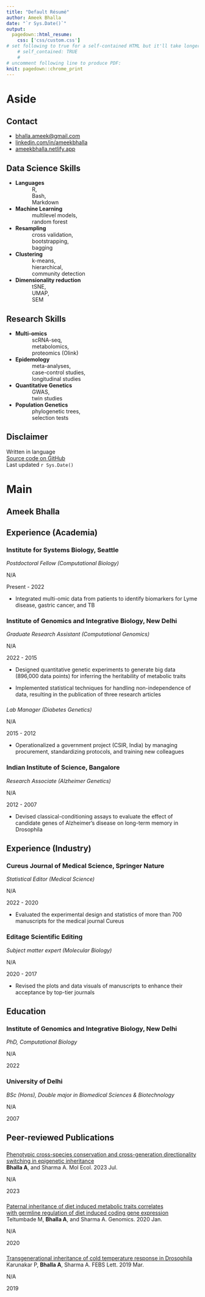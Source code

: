 ```yaml
---
title: "Default Résumé"
author: Ameek Bhalla
date: "`r Sys.Date()`"
output:
  pagedown::html_resume:
    css: ['css/custom.css']
# set following to true for a self-contained HTML but it'll take longer to render
    # self_contained: TRUE
    # 
# uncomment following line to produce PDF:
knit: pagedown::chrome_print
---
```

<!-- Focus on relevant accomplishments and skills related to the position you seek. -->

<!-- Omit irrelevant items such as full list of publications  -->

<!-- May include mentoring experience section -->

<!-- ——— -->
<!-- Use following prompts in chatGPT -->

<!-- - "Let me know 5-10 skills based on this description"  -->
<!-- [make sure to match exact job description: if the JD asks for "flow cytometry", don't write "FACS"]  -->

<!-- - "What is the following cover letter missing" -->

<!-- - Give me interview 8-10 questions based on the description  -->


# Aside

<!-- ![Lijia Yu](https://avatars1.githubusercontent.com/u/895125?s=400&v=4){width=80%} -->

## Contact {#contact}

<!--.* <i class="fa fa-map-marked-alt"></i> New Delhi, India -->

-   <i class="fa fa-envelope"></i> [bhalla.ameek\@gmail.com](mailto:bhalla.ameek@gmail.com){.email}
-   <i class="fa fa-linkedin"></i> [linkedin.com/in/ameekbhalla](https://linkedin.com/in/ameekbhalla) <!-- * <i class="fa fa-github"></i> [github.com/ameekbhalla](https://github.com/ameekbhalla)--> <!-- * <i class="fa fa-phone"></i> +91 __________ -->
-   <i class="fas fa-globe"></i> [ameekbhalla.netlify.app](https://ameekbhalla.netlify.app)

<!-- <i class="fa fa-laptop-code"></i> Data Science Skills -->

## Data Science Skills {data-icon="laptop"}

<!-- | | | | -->

<!-- |-|-|-| -->

<!-- |__Languages__| R, Markdown, Bash | -->

<!-- |__Regression__| GLMM |   -->

<!-- |__Decision trees__| random forest, bagging |   -->

<!-- |__Resampling__| cross validation, bootstrap |   -->

<!-- |__Clustering__| k-means, hierarchical |   -->

<!-- |__Dimensionality reduction__| PCA, MDS |   -->

-   **Languages** <br />            R, <br />            Bash, <br />            Markdown
-   **Machine Learning** <br />            multilevel models,
<!-- **Decision trees**--><br />            random forest
-   **Resampling** <br />            cross validation, <br />            bootstrapping, <br />            bagging
-   **Clustering** <br />            k-means, <br />            hierarchical,  <br />            community detection
-   **Dimensionality reduction** <br />            tSNE, <br />            UMAP, <br />            SEM

<!-- <i class="fa fa-microscope"></i> Lab Research Skills -->

## Research Skills {data-icon="flask"}

<!-- | | | | -->

<!-- |-|-|-| -->

<!-- |__Experimental design__| fractional factorials, repeated measures, pseudoreplication, hypothesis tests | -->

<!-- |__Genomics__| microarray, RNAi | -->

<!-- |__Molecular biology__| cloning, qPCR, western blotting | -->

<!-- |__Drosophila genetics__| GAL4-UAS system, genetic crossing | -->

-   **Multi-omics** <br />            scRNA-seq, <br />            metabolomics, <br />            proteomics (Olink)
-   **Epidemology** <br />            meta-analyses, <br />            case-control studies, <br />            longitudinal studies <br /> 
-   **Quantitative Genetics** <br />            GWAS,  <br />            twin studies
-   **Population Genetics** <br />            phylogenetic trees, <br />            selection tests
<!-- -   **Molecular biology** <br />            cloning, <br />            qPCR, <br />            western blotting -->
<!-- -   **Drosophila genetics** <br />            GAL4-UAS system, <br />            genetic crossing -->
<!-- Interests {data-icon=pencil-ruler} -->

<!-- -------------------------------------------------------------------------------- -->

<!-- __Popular science__: evolutionary biology, personality psychology -->

<!-- __Philosophy__: critical rationalism -->

<!-- __Communication__: clear writing, data visualization -->

## Disclaimer {#disclaimer}

<!-- Résumé  -->

Written in <i class="fab fa-r-project"></i> language\
[Source code on GitHub](https://github.com/ameekbhalla/cv)\
Last updated `r Sys.Date()`

# Main

## Ameek Bhalla {#title}

<!-- I am interested in developing predictive applications in the fields of personalized medicine, biotechnology, and pharmaceuticals. -->

<!-- I have been researching the inheritance of complex disorders like diabetes,heart disease, and Alzheimer’s disease for 14 years. -->

<!-- My expertise lies in designing experiments that produce decisive results, selecting machine learning tools that balance rigor with feasibility, creating data visualizations that can be understood at the first glance, and composing clearly worded reports that avoid jargon.  -->

<!-- The top personality traits that my colleagues seek me out for are my critical-thinking skills, emotional stability, and openness to ideas. -->

## Experience (Academia) {data-icon="suitcase"}

### Institute for Systems Biology, Seattle

*Postdoctoral Fellow (Computational Biology)*

N/A <!-- New Delhi -->

Present - 2022 <!-- Add context introducing past employers https://youtu.be/NcD3nufvA7Y?si=nX_mriJC8hkO4dZj&t=176 -->

- Integrated multi-omic data from patients to identify biomarkers for Lyme disease, gastric cancer, and TB

### Institute of Genomics and Integrative Biology, New Delhi

*Graduate Research Assistant (Computational Genomics)*

N/A <!-- New Delhi -->

2022 - 2015

<!-- * Designed quantitative genetic experiments experiments and statistical models (to infer the heritability of) (to quantify the variation in) complex disorders from data encompassing multiple treatment groups, time points, replicates, and 20000 genes   -->

-   Designed quantitative genetic experiments to generate big data (896,000 data points) for inferring the heritability of metabolic traits


<!-- * Implemented mixed-effects models to handle correlated data and reduced false positives -->

<!-- -   Implemented mixed models to handle nested data, increasing statistical power by 1000% -->

<!-- * Scaled up generation of biological replicates and processing of metabolic assays, increasing sample size by 1000% -->

<!-- -   Invented techniques for mass production and processing of biological replicates, resulting in the publication of two research articles -->

-   Implemented statistical techniques for handling non-independence of data, resulting in the publication of three research articles

### 

*Lab Manager (Diabetes Genetics)*

N/A

2015 - 2012

<!-- * Budgeted, modernized the equipment, streamlined the workflow, troubleshot and trained 10+ members, while first overhauling the lab and then leading it -->

-   Operationalized a government project (CSIR, India) by managing procurement, standardizing protocols, and training new colleagues

<!-- - Evaluated the function of 50 candidate genes for diabetes by performing RNA interference with 200 transgenic constructs in Drosophila (CSIR-sponsored project) -->

<!-- -   Evaluated 50 candidate genes for diabetes using 200 transgenic constructs in Drosophila -->

### Indian Institute of Science, Bangalore

*Research Associate (Alzheimer Genetics)*

N/A <!-- New Delhi -->

2012 - 2007

-   Devised classical-conditioning assays to evaluate the effect of candidate genes of Alzheimer's disease on long-term memory in Drosophila

<!-- -   Pioneered a low-cost technique for measuring long-term memory of classical conditioning in Drosophila -->


## Experience (Industry) {data-icon="suitcase"}

### Cureus Journal of Medical Science, Springer Nature

*Statistical Editor (Medical Science)*

N/A <!-- Palo Alto (remote) -->

2022 - 2020

<!-- * Critiqued and improved the language, data visuals, and statistical interpretability of 100 systematic meta-reviews, original research articles, and case reports for the rapid-publication medical journal Cureus to make them popular in the medical community-->

-   Evaluated the experimental design and statistics of more than 700 manuscripts for the medical journal Cureus

<!-- * Scored a 4.9/5 from authors for critiquing the statistics, data visuals, and semantics of 150 manuscripts, along with an international team -->

<!-- ### Subject Editor (Molecular Biology) -->

### Editage Scientific Editing

*Subject matter expert (Molecular Biology)*

N/A <!-- Mumbai (remote) -->

2020 - 2017

<!-- * Boosted the readability of 300 academic manuscripts written by non-native English speakers (from more than 10 developing countries), enhancing their acceptance by life science journals -->

<!-- journals of genetics, molecular biology, and biochemistry  -->

-   Revised the plots and data visuals of manuscripts to enhance their acceptance by top-tier journals

## Education {data-icon="graduation-cap"}

### Institute of Genomics and Integrative Biology, New Delhi

*PhD, Computational Biology*

N/A <!-- New Delhi -->

2022

<!-- ### Punjab Technical University -->

<!-- MSc, Biotechnology -->

<!-- New Delhi, India -->

<!-- 2013 -->

<!-- ### University of Delhi -->

<!-- *Postgraduate Diploma, Biochemical Technology* -->

<!-- N/A <!-- New Delhi -->

<!-- 2007 - 2006 -->

### University of Delhi
 
*BSc (Hons), Double major in Biomedical Sciences & Biotechnology*

N/A <!-- New Delhi -->

2007

## Peer-reviewed Publications {data-icon="book"}

### 

<!-- A line break was introduced in the following title to force "with" into the next line  -->

[Phenotypic cross-species conservation and cross-generation directionality switching in epigenetic inheritance](https://doi.org/10.1111/mec.16969)\
**Bhalla A**, and Sharma A. Mol Ecol. 2023 Jul.

N/A

2023

### 

<!-- A line break was introduced in the following title to force "with" into the next line  -->

[Paternal inheritance of diet induced metabolic traits correlates <br /> with germline regulation of diet induced coding gene expression](https://doi.org/10.1016/j.ygeno.2019.04.008)\
Teltumbade M, **Bhalla A**, and Sharma A. Genomics. 2020 Jan.

<!-- Teltumbade M, __Bhalla A__, and Sharma A; [published in *Genomics*](https://doi.org/10.1016/j.ygeno.2019.04.008) -->

N/A

2020

### 

[Transgenerational inheritance of cold temperature response in Drosophila](https://doi.org/10.1002/1873-3468.13343)\
Karunakar P, **Bhalla A**, Sharma A. FEBS Lett. 2019 Mar. <!-- Karunakar P, __Bhalla A__, and Sharma A; [published in *FEBS Letters*](https://doi.org/10.1002/1873-3468.13343) -->

N/A

2019

